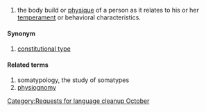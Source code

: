 {{nolanguage/box}}
[[Category:Requests for language cleanup October]]
{{en-noun}}

# the body build or [[physique]] of a person as it relates to his or her [[temperament]] or behavioral characteristics.

====Synonym====
# [[constitutional type]]

====Related terms====
# somatypology, the study of somatypes
# [[physiognomy]]